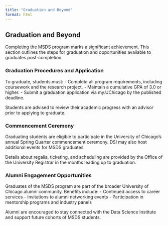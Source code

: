```yaml
---
title: "Graduation and Beyond"
format: html
---
```


## Graduation and Beyond

Completing the MSDS program marks a significant achievement. This section outlines the steps for graduation and opportunities available to graduates post-completion.

### Graduation Procedures and Application

To graduate, students must:
- Complete all program requirements, including coursework and the research project.
- Maintain a cumulative GPA of 3.0 or higher.
- Submit a graduation application via my.UChicago by the published deadline.

Students are advised to review their academic progress with an advisor prior to applying to graduate.

### Commencement Ceremony

Graduating students are eligible to participate in the University of Chicago’s annual Spring Quarter commencement ceremony. DSI may also host additional events for MSDS graduates.

Details about regalia, ticketing, and scheduling are provided by the Office of the University Registrar in the months leading up to graduation.

### Alumni Engagement Opportunities

Graduates of the MSDS program are part of the broader University of Chicago alumni community. Benefits include:
- Continued access to career services
- Invitations to alumni networking events
- Participation in mentorship programs and industry panels

Alumni are encouraged to stay connected with the Data Science Institute and support future cohorts of MSDS students.

